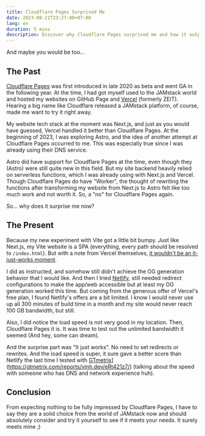 ```yaml
---
title: Cloudflare Pages Surprised Me
date: 2023-08-21T23:27:00+07:00
lang: en
duration: 5 mins
description: Discover why Cloudflare Pages surprised me and how it outperformed other JAMstack platforms. Learn from my experience with Next.js, Astro, and Vite.
---
```


And maybe you would be too...

## The Past

[<span class="i-simple-icons-cloudflarepages" /> Cloudflare Pages](https://pages.cloudflare.com/) was first introduced in late 2020 as beta and went GA in the following year. At the time, I had got myself used to the JAMstack world and hosted my websites on GitHub Page and [<span class="i-simple-icons-vercel" /> Vercel](https://vercel.com/) (formerly ZEIT). Hearing a big name like Cloudflare released a JAMstack platform, of course, made me want to try it right away.

My website tech stack at the moment was Next.js, and just as you would have guessed, Vercel handled it better than Cloudflare Pages. At the beginning of 2023, I was exploring Astro, and the idea of another attempt at Cloudflare Pages occurred to me. This was especially true since I was already using their DNS service.

Astro did have support for Cloudflare Pages at the time, even though they (Astro) were still quite new in this field. But my site backend heavily relied on serverless functions, which I was already using with Next.js and Vercel. Though Cloudflare Pages do have "Worker", the thought of rewriting the functions after transforming my website from Next.js to Astro felt like too much work and not worth it. So, a "no" for Cloudflare Pages again.

So... why does it surprise me now?

## The Present

Because my new experiment with Vite got a little bit bumpy. Just like Next.js, my Vite website is a SPA (everything, every path should be resolved to `/index.html`). But with a note from Vercel themselves, [it wouldn't be an it-just-works moment](https://vercel.com/docs/frameworks/vite#using-vite-to-make-spas).

I did as instructed, and somehow still didn't achieve the OG generation behavior that I would like. And then I tried [<span i-simple-icons-netlify /> Netlify](https://www.netlify.com), still needed redirect configurations to make the app/web accessible but at least my OG generation worked this time. But coming from the generous offer of Vercel's free plan, I found Netlify's offers are a bit limited. I know I would never use up all 300 minutes of build time in a month and my site would never reach 100 GB bandwidth, but still.

Also, I did notice the load speed is not very good in my location. Then, Cloudflare Pages it is. It was time to test out the unlimited bandwidth it seemed (And hey, some can dream).

And the surprise part was "It just works". No need to set redirects or rewrites. And the load speed is super, it sure gave a better score than Netlify the last time I tested with [GTmetrix](https://gtmetrix.com/reports/vinh.dev/eRt421z7/)](https://gtmetrix.com/reports/vinh.dev/eRt421z7/) (talking about the speed with someone who has DNS and network experience huh).

## Conclusion

From expecting nothing to be fully impressed by Cloudflare Pages, I have to say they are a solid choice from the world of JAMstack now and should absolutely consider and try it yourself to see if it meets your needs. It surely meets mine ;)
